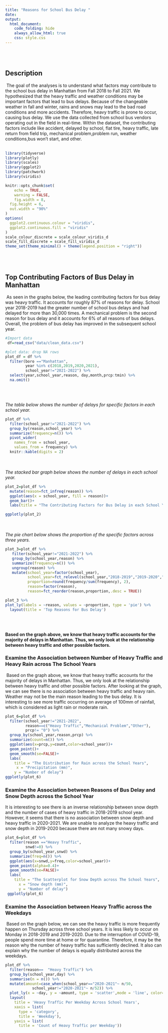 ```yaml
---
title: "Reasons for School Bus Delay "
date: 
output: 
  html_document:
    code_folding: hide
    always_allow_html: true
    css: style.css
---
```


<br></br> 


## Description

\ The goal of the analyses is to understand what factors may contribute to the school bus delay in Manhattan from Fall 2018 to Fall 2021. We hypothesized that the heavy traffic and weather conditions may be important factors that lead to bus delays. Because of the changeable weather in fall and winter, rains and snows may lead to the bad road conditions and more accidents. Therefore, heavy traffic is prone to occur, causing bus delay. 
We use the data collected from school bus vendors operating out in the field in real-time. Within the dataset, the contributing factors include like accident, delayed by school, flat tire, heavy traffic, late return from field trip, mechanical problem,problem run, weather conditions,bus won't start, and other.
<br></br>  
```r
library(tidyverse)
library(plotly)
library(scales)
library(ggplot2)
library(patchwork)
library(viridis)

knitr::opts_chunk$set(
	echo = TRUE,
	warning = FALSE,
	fig.width = 8, 
  fig.height = 6,
  out.width = "90%"
)
options(
  ggplot2.continuous.colour = "viridis",
  ggplot2.continuous.fill = "viridis"
)
scale_colour_discrete = scale_colour_viridis_d
scale_fill_discrete = scale_fill_viridis_d
theme_set(theme_minimal() + theme(legend.position = "right"))

```
<br></br>

## Top Contributing Factors of Bus Delay in Manhattan 

\ As seen in the graphs below, the leading contributing factors for bus delay was heavy traffic. It accounts for roughly 87% of reasons for delay. School year 2018-2019 had the greater number of school bus delays and had delayed for more than 30,000 times. A mechanical problem is the second reason for bus delay and it accounts for 6% of all reasons of bus delays.
Overall, the problem of bus delay has improved in the subsequent school year.


```r
#Import data
 df=read_csv("data/clean_data.csv")
```

```r
#plot data: drop NA rows
plot_df = df %>% 
  filter(boro =="Manhattan",
         year %in% c(2018,2019,2020,2021),
         school_year!="2021-2022") %>%
  select(year,school_year,reason, day,month,prcp:tmin) %>% 
  na.omit()
```
<br></br>

_The table below shows the number of delays for specific factors in each school year._
```r
plot_df %>% 
  filter(school_year!="2021-2022") %>% 
  group_by(reason,school_year) %>% 
  summarize(frequency=n()) %>% 
  pivot_wider(
    names_from = school_year,
    values_from = frequency) %>%
  knitr::kable(digits = 2)
```

<br></br>
_The stacked bar graph below shows the number of delays in each school year._
```r
plot_2=plot_df %>% 
  mutate(reason=fct_infreq(reason)) %>%
  ggplot(aes(x = school_year, fill = reason))+
  geom_bar()+
  labs(title = "The Contributing Factors for Bus Delay in each School Year")

ggplotly(plot_2)
```

<br></br>
_The pie chart below shows the proportion of the specific factors across three years._
```r
plot_3=plot_df %>% 
   filter(school_year!="2021-2022") %>% 
   group_by(school_year,reason) %>% 
   summarize(frequency=n()) %>% 
   ungroup(reason) %>% 
   mutate(school_year=factor(school_year),
          school_year=fct_relevel(school_year,"2018-2019","2019-2020","2020-2021"),
          proportion=round(frequency/sum(frequency), 2),
          reason=factor(reason),
          reason=fct_reorder(reason,proportion,.desc = TRUE))

plot_3 %>% 
plot_ly(labels = ~reason, values = ~proportion, type = 'pie') %>% 
  layout(title = 'Top Reasons for Bus Delay')



```


<br></br>
**Based on the graph above, we know that heavy traffic accounts for the majority of delays in Manhattan. Thus, we only look at the relationship between heavy traffic and other possible factors.**

### Examine the Association between Number of Heavy Traffic and Heavy Rain across The School Years

\ Based on the graph above, we know that heavy traffic accounts for the majority of delays in Manhattan. Thus, we only look at the relationship between heavy traffic and other possible factors. After looking at the graph, we can see there is no association between heavy traffic and heavy rain. Weather may not be the main reason leading to the bus delay. It is interesting to see more traffic occurring on average of 100mm of rainfall, which is considered as light rain or moderate rain.

```r
plot_6=plot_df %>% 
  filter(school_year!="2021-2022",
         reason==c("Heavy Traffic","Mechanical Problem","Other"),
         prcp!= "0") %>%
  group_by(school_year,reason,prcp) %>% 
  summarize(count=n()) %>% 
  ggplot(aes(x=prcp,y=count,color=school_year))+
  geom_point()+
  geom_smooth(se=FALSE)+
  labs(
    title = "The Distribution for Rain across the School Years",
     x = "Precipitation (mm)",
    y = "Number of delay")
ggplotly(plot_6)

```

### Examine the Association between Reasons of Bus Delay and Snow Depth across the School Year

It is interesting to see there is an inverse relationship between snow depth and the number of cases of heavy traffic in 2018-2019 school year. However, it seems that there is no association between snow depth and heavy traffic in 2020-2021. We are unable to analyze the heavy traffic and snow depth in 2019-2020 because there are not many snowy days.

```r
plot_6=plot_df %>% 
  filter(reason =="Heavy Traffic",
         snwd!=0) %>% 
  group_by(school_year,snwd) %>% 
  summarize(freq=n()) %>% 
  ggplot(aes(x=snwd,y=freq,color=school_year))+
  geom_point(alpha=0.4)+
  geom_smooth(se=FALSE)+
  labs(
    title = "The Scatterplot for Snow Depth across The School Years",
      x = "Snow depth (mm)",
      y = "Number of delay")
 ggplotly(plot_6) 
```


### Examine the Association between Heavy Traffic across the Weekdays
\ Based on the graph below, we can see the heavy traffic is more frequently happen on Thursday across three school years. It is less likely to occur on Monday in 2018-2019 and 2019-2020. Due to the interruption of COVID-19, people spend more time at home or for quarantine. Therefore, it may be the reason why the number of heavy traffic has sufficiently declined. It also can explain why the number of delays is equally distributed across the weekdays.

```r
plot_df %>% 
  filter(reason==  "Heavy Traffic") %>% 
  group_by(school_year,day) %>%   
  summarise(n = n()) %>% 
  mutate(amount=case_when(school_year=="2020-2021"~ n/50,
            school_year!="2020-2021"~ n/52)) %>% 
  plot_ly(x = ~day, y = ~amount, type = 'scatter',mode = 'line', color= ~ school_year) %>%
  layout(
    title = 'Heavy Traffic Per Weekday Across School Years',
    xaxis = list(
      type = 'category',
      title = 'Weekday'),
    yaxis = list(
      title = 'Count of Heavy Traffic per Weekday'))
```


